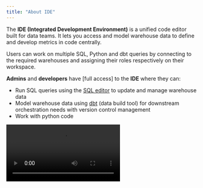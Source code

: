 ```yaml
---
title: "About IDE"
---
```


The **IDE (Integrated Development Environment)** is a unified code editor built for data teams. It lets you access and model warehouse data to define and develop metrics in code centrally.

Users can work on multiple SQL, Python and dbt queries by connecting to the required warehouses and assigning their roles respectively on their workspace.

**Admins** and **developers** have [full access] to the **IDE** where they can:

- Run SQL queries using the [SQL editor](/IDE/sql) to update and manage warehouse data
- Model warehouse data using [dbt](/IDE/dbt/dbt) (data build tool) for downstream orchestration needs with version control management
- Work with python code

<Frame>
  <video src="https://docs.5x.co/assets/medias/ide1-5a3969394e9253d5265ac65b1aeec373.mp4" controls />
</Frame>

## Prerequisites

- Must have a [development credential](/Settings/credentials) connected to a Snowflake warehouse
- Must have **Admin** or **Developer** [5X role](/Team/rbac#5x-roles)
- Must enable dbt from [credentials](/Settings/credentials.mdx#credentials-) to run dbt queries on the IDE

## IDE Interface

The Editor is designed with the following components:

### Schema

The warehouse databases are updated in the **Schema** tab once the development credentials are configured. It provides a structured view of your warehouse schema with the databases and tables.

Key features:

1. **Search** schemas and tables in your database using the search box
2. **Refresh data sources**: Click the Refresh icon next to the Data sources section
3. **Place name in editor**: Quick-add table names to queries
4. **Preview data**: View table data and schema information
5. **Add columns in editor**: Select all columns from a table

### Worksheet

A worksheet is where you start drafting queries. The worksheets are maintained in the Files tab under:

- **My workspace**: Personal scratch pad for draft worksheets
- **Github**: Maintains your dbt repositories with version control

Each worksheet contains:

- Connection selector for warehouse role and development warehouse
- Code editor with syntax highlighting
- Query execution options like Run, Run all and Run with Limit 500

### Files

Manage your worksheets and repositories:

- **My workspace**: Draft and develop SQL queries
- **Github**: Connect to GitHub repositories for dbt projects
- Add, rename, move and delete files/folders
- Switch between branches

### Git

Support version control through Github repository integration:

- Manage multiple Git repositories
- File and branch version management
- Commit, sync, and merge changes
- Support for dbt and Python repositories